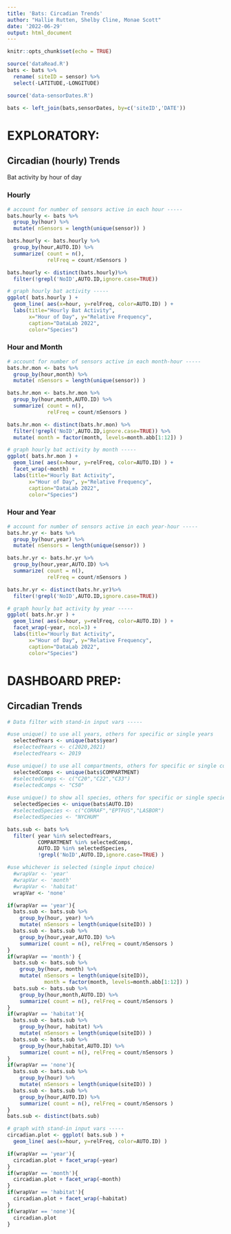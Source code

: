 ```yaml
---
title: 'Bats: Circadian Trends'
author: "Hallie Rutten, Shelby Cline, Monae Scott"
date: '2022-06-29'
output: html_document
---
```


```r
knitr::opts_chunk$set(echo = TRUE)

source('dataRead.R')
bats <- bats %>% 
  rename( siteID = sensor) %>% 
  select(-LATITUDE,-LONGITUDE)

source('data-sensorDates.R')

bats <- left_join(bats,sensorDates, by=c('siteID','DATE'))
```





# EXPLORATORY:

## Circadian (hourly) Trends

Bat activity by hour of day

### Hourly

```r
# account for number of sensors active in each hour -----
bats.hourly <- bats %>% 
  group_by(hour) %>% 
  mutate( nSensors = length(unique(sensor)) )

bats.hourly <- bats.hourly %>% 
  group_by(hour,AUTO.ID) %>% 
  summarize( count = n(), 
             relFreq = count/nSensors )

bats.hourly <- distinct(bats.hourly)%>% 
  filter(!grepl('NoID',AUTO.ID,ignore.case=TRUE))
```

```r
# graph hourly bat activity -----
ggplot( bats.hourly ) +
  geom_line( aes(x=hour, y=relFreq, color=AUTO.ID) ) +
  labs(title="Hourly Bat Activity",
       x="Hour of Day", y="Relative Frequency", 
       caption="DataLab 2022",
       color="Species")
```


### Hour and Month

```r
# account for number of sensors active in each month-hour -----
bats.hr.mon <- bats %>% 
  group_by(hour,month) %>% 
  mutate( nSensors = length(unique(sensor)) )

bats.hr.mon <- bats.hr.mon %>% 
  group_by(hour,month,AUTO.ID) %>% 
  summarize( count = n(), 
             relFreq = count/nSensors )

bats.hr.mon <- distinct(bats.hr.mon) %>% 
  filter(!grepl('NoID',AUTO.ID,ignore.case=TRUE)) %>% 
  mutate( month = factor(month, levels=month.abb[1:12]) )
```

```r
# graph hourly bat activity by month -----
ggplot( bats.hr.mon ) +
  geom_line( aes(x=hour, y=relFreq, color=AUTO.ID) ) +
  facet_wrap(~month) +
  labs(title="Hourly Bat Activity",
       x="Hour of Day", y="Relative Frequency", 
       caption="DataLab 2022",
       color="Species")
```


### Hour and Year

```r
# account for number of sensors active in each year-hour -----
bats.hr.yr <- bats %>% 
  group_by(hour,year) %>% 
  mutate( nSensors = length(unique(sensor)) )

bats.hr.yr <- bats.hr.yr %>% 
  group_by(hour,year,AUTO.ID) %>% 
  summarize( count = n(), 
             relFreq = count/nSensors )

bats.hr.yr <- distinct(bats.hr.yr)%>% 
  filter(!grepl('NoID',AUTO.ID,ignore.case=TRUE))
```

```r
# graph hourly bat activity by year -----
ggplot( bats.hr.yr ) +
  geom_line( aes(x=hour, y=relFreq, color=AUTO.ID) ) +
  facet_wrap(~year, ncol=3) +
  labs(title="Hourly Bat Activity",
       x="Hour of Day", y="Relative Frequency", 
       caption="DataLab 2022",
       color="Species")
```





# DASHBOARD PREP:

## Circadian Trends

```r
# Data filter with stand-in input vars -----

#use unique() to use all years, others for specific or single years
  selectedYears <- unique(bats$year)
  #selectedYears <- c(2020,2021)
  #selectedYears <- 2019

#use unique() to use all compartments, others for specific or single compartments
  selectedComps <- unique(bats$COMPARTMENT)
  #selectedComps <- c("C20","C22","C33")
  #selectedComps <- "C50"
  
#use unique() to show all species, others for specific or single species
  selectedSpecies <- unique(bats$AUTO.ID)
  #selectedSpecies <- c("CORRAF","EPTFUS","LASBOR")
  #selectedSpecies <- "NYCHUM"

bats.sub <- bats %>% 
  filter( year %in% selectedYears, 
          COMPARTMENT %in% selectedComps,
          AUTO.ID %in% selectedSpecies,
          !grepl('NoID',AUTO.ID,ignore.case=TRUE) )

#use whichever is selected (single input choice)
  #wrapVar <- 'year'
  #wrapVar <- 'month'
  #wrapVar <- 'habitat'
  wrapVar <- 'none'

if(wrapVar == 'year'){
  bats.sub <- bats.sub %>% 
    group_by(hour, year) %>% 
    mutate( nSensors = length(unique(siteID)) )
  bats.sub <- bats.sub %>% 
    group_by(hour,year,AUTO.ID) %>% 
    summarize( count = n(), relFreq = count/nSensors )
}
if(wrapVar == 'month') {
  bats.sub <- bats.sub %>% 
    group_by(hour, month) %>% 
    mutate( nSensors = length(unique(siteID)),
            month = factor(month, levels=month.abb[1:12]) )
  bats.sub <- bats.sub %>% 
    group_by(hour,month,AUTO.ID) %>% 
    summarize( count = n(), relFreq = count/nSensors )
}
if(wrapVar == 'habitat'){
  bats.sub <- bats.sub %>% 
    group_by(hour, habitat) %>% 
    mutate( nSensors = length(unique(siteID)) )
  bats.sub <- bats.sub %>% 
    group_by(hour,habitat,AUTO.ID) %>% 
    summarize( count = n(), relFreq = count/nSensors )
}
if(wrapVar == 'none'){
  bats.sub <- bats.sub %>% 
    group_by(hour) %>% 
    mutate( nSensors = length(unique(siteID)) )
  bats.sub <- bats.sub %>% 
    group_by(hour,AUTO.ID) %>% 
    summarize( count = n(), relFreq = count/nSensors )
}
bats.sub <- distinct(bats.sub)
```

```r
# graph with stand-in input vars -----
circadian.plot <- ggplot( bats.sub ) +
  geom_line( aes(x=hour, y=relFreq, color=AUTO.ID) )

if(wrapVar == 'year'){
  circadian.plot + facet_wrap(~year)
}
if(wrapVar == 'month'){
  circadian.plot + facet_wrap(~month)
}
if(wrapVar == 'habitat'){
  circadian.plot + facet_wrap(~habitat)
}
if(wrapVar == 'none'){
  circadian.plot
}
```


